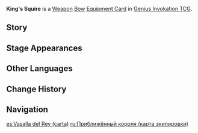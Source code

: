 {{About|the [[Genius Invokation TCG]] Equipment Card|the [[Bow]]|King's Squire}}
{{Genius Invokation TCG Infobox
|title     = King's Squire
|id        = 311206
|image     = King's Squire Equipment Card.png
|type      = Equipment Card
|group     = Weapon;Bow
|effect    = '''The character deals +1 DMG.'''<br>'''When played:''' During this Round, the next time this character equips a Talent card or uses an Elemental Skill, spend 2 fewer Elemental Dice.
|matching  = 3
|source1   = {{Sold By}}
}}
'''King's Squire''' is a [[Weapon Card|Weapon]] [[Bow Card|Bow]] [[Equipment Card]] in [[Genius Invokation TCG]].

==Story==
{{Description|A weapon you obtained from an Aranara tale. It has taken on the shape of a bow.<br>"Remember, this whole world is but a dream of the forest... Please pass on the forest's language and the responsibility of protecting the King's land to future successors."|title=Teachings of the Forest: King's Squire}}

==Stage Appearances==
{{Genius Invokation TCG Stage Appearances}}

==Other Languages==
{{Other Languages|Transclude=King's Squire;1#0}}

==Change History==
{{Change History|4.0}}

==Navigation==
{{Genius Invokation TCG Navbox|Equipment Card}}

[[es:Vasalla del Rey (carta)]]
[[ru:Приближённый короля (карта экипировки)]]